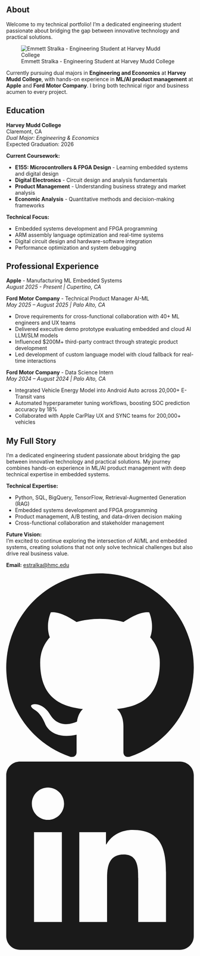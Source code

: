::: {.full-width-title}
::: {.section-title-container}
## About {.section-title}
:::
:::

::: {.about-hero .scroll-animate}
Welcome to my technical portfolio! I'm a dedicated engineering student passionate about bridging the gap between innovative technology and practical solutions.

![Emmett Stralka - Engineering Student at Harvey Mudd College](images/headshot.jpg){.about-image}

Currently pursuing dual majors in **Engineering and Economics** at **Harvey Mudd College**, with hands-on experience in **ML/AI product management** at **Apple** and **Ford Motor Company**. I bring both technical rigor and business acumen to every project.
:::

::: {.two-column-layout style="align-items: start;"}
::: {.left-column style="align-self: start;"}
::: {.section-title-container style="margin-top: 0; padding-top: 0;"}
## Education {.section-title}
:::

::: {.about-section .scroll-animate}
<p><strong>Harvey Mudd College</strong><br>
Claremont, CA<br>
<em>Dual Major: Engineering & Economics</em><br>
Expected Graduation: 2026</p>

<p><strong>Current Coursework:</strong></p>
<ul>
<li><strong>E155: Microcontrollers & FPGA Design</strong> - Learning embedded systems and digital design</li>
<li><strong>Digital Electronics</strong> - Circuit design and analysis fundamentals</li>
<li><strong>Product Management</strong> - Understanding business strategy and market analysis</li>
<li><strong>Economic Analysis</strong> - Quantitative methods and decision-making frameworks</li>
</ul>

<p><strong>Technical Focus:</strong></p>
<ul>
<li>Embedded systems development and FPGA programming</li>
<li>ARM assembly language optimization and real-time systems</li>
<li>Digital circuit design and hardware-software integration</li>
<li>Performance optimization and system debugging</li>
</ul>
:::
:::

::: {.right-column style="align-self: start;"}
::: {.section-title-container style="margin-top: 0; padding-top: 0;"}
## Professional Experience {.section-title}
:::

::: {.about-section .scroll-animate}
<p><strong>Apple</strong> - Manufacturing ML Embedded Systems<br>
<em>August 2025 - Present | Cupertino, CA</em></p>

<p><strong>Ford Motor Company</strong> - Technical Product Manager AI-ML<br>
<em>May 2025 – August 2025 | Palo Alto, CA</em></p>
<ul>
<li>Drove requirements for cross-functional collaboration with 40+ ML engineers and UX teams</li>
<li>Delivered executive demo prototype evaluating embedded and cloud AI LLM/SLM models</li>
<li>Influenced $200M+ third-party contract through strategic product development</li>
<li>Led development of custom language model with cloud fallback for real-time interactions</li>
</ul>

<p><strong>Ford Motor Company</strong> - Data Science Intern<br>
<em>May 2024 – August 2024 | Palo Alto, CA</em></p>
<ul>
<li>Integrated Vehicle Energy Model into Android Auto across 20,000+ E-Transit vans</li>
<li>Automated hyperparameter tuning workflows, boosting SOC prediction accuracy by 18%</li>
<li>Collaborated with Apple CarPlay UX and SYNC teams for 200,000+ vehicles</li>
</ul>
:::

::: {.section-title-container}
## My Full Story {.section-title}
:::

::: {.about-section .scroll-animate}
<p>I'm a dedicated engineering student passionate about bridging the gap between innovative technology and practical solutions. My journey combines hands-on experience in ML/AI product management with deep technical expertise in embedded systems.</p>

<p><strong>Technical Expertise:</strong></p>
<ul>
<li>Python, SQL, BigQuery, TensorFlow, Retrieval-Augmented Generation (RAG)</li>
<li>Embedded systems development and FPGA programming</li>
<li>Product management, A/B testing, and data-driven decision making</li>
<li>Cross-functional collaboration and stakeholder management</li>
</ul>

<p><strong>Future Vision:</strong><br>
I'm excited to continue exploring the intersection of AI/ML and embedded systems, creating solutions that not only solve technical challenges but also drive real business value.</p>

<p><strong>Email:</strong> <a href="mailto:estralka@hmc.edu">estralka@hmc.edu</a></p>

::: {.social-icons}
<a href="https://github.com/stremme1" class="social-icon" target="_blank">
<svg viewBox="0 0 24 24" fill="currentColor">
<path d="M12 0c-6.626 0-12 5.373-12 12 0 5.302 3.438 9.8 8.207 11.387.599.111.793-.261.793-.577v-2.234c-3.338.726-4.033-1.416-4.033-1.416-.546-1.387-1.333-1.756-1.333-1.756-1.089-.745.083-.729.083-.729 1.205.084 1.839 1.237 1.839 1.237 1.07 1.834 2.807 1.304 3.492.997.107-.775.418-1.305.762-1.604-2.665-.305-5.467-1.334-5.467-5.931 0-1.311.469-2.381 1.236-3.221-.124-.303-.535-1.524.117-3.176 0 0 1.008-.322 3.301 1.23.957-.266 1.983-.399 3.003-.404 1.02.005 2.047.138 3.006.404 2.291-1.552 3.297-1.23 3.297-1.23.653 1.653.242 2.874.118 3.176.77.84 1.235 1.911 1.235 3.221 0 4.609-2.807 5.624-5.479 5.921.43.372.823 1.102.823 2.222v3.293c0 .319.192.694.801.576 4.765-1.589 8.199-6.086 8.199-11.386 0-6.627-5.373-12-12-12z"/>
</svg>
</a>
<a href="https://www.linkedin.com/in/emmett-stralka-b41575213/" class="social-icon" target="_blank">
<svg viewBox="0 0 24 24" fill="currentColor">
<path d="M20.447 20.452h-3.554v-5.569c0-1.328-.027-3.037-1.852-3.037-1.853 0-2.136 1.445-2.136 2.939v5.667H9.351V9h3.414v1.561h.046c.477-.9 1.637-1.85 3.37-1.85 3.601 0 4.267 2.37 4.267 5.455v6.286zM5.337 7.433c-1.144 0-2.063-.926-2.063-2.065 0-1.138.92-2.063 2.063-2.063 1.14 0 2.064.925 2.064 2.063 0 1.139-.925 2.065-2.064 2.065zm1.782 13.019H3.555V9h3.564v11.452zM22.225 0H1.771C.792 0 0 .774 0 1.729v20.542C0 23.227.792 24 1.771 24h20.451C23.2 24 24 23.227 24 22.271V1.729C24 .774 23.2 0 22.222 0h.003z"/>
</svg>
</a>
:::
:::
:::
:::

<script src="scroll-animations.js"></script>
